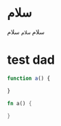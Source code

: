 
<Top/>

# سلام

سلام
`سلام` سلام

# test dad

```javascript
function a() {

}
```

```rust
fn a() {
    
}
```
